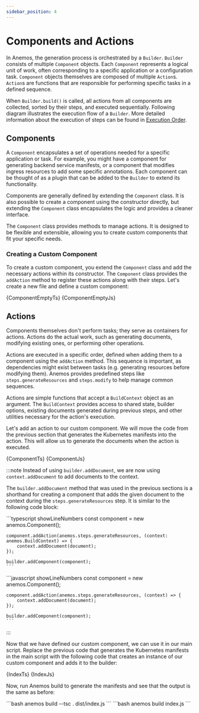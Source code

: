 ```yaml
---
sidebar_position: 4
---
```




# Components and Actions

In Anemos, the generation process is orchestrated by a `Builder`. `Builder` consists of
multiple `Component` objects. Each `Component` represents a logical unit of work,
often corresponding to a specific application or a configuration task. `Component` objects
themselves are composed of multiple `Action`s. `Action`s are functions that are
responsible for performing specific tasks in a defined sequence.

When `Builder.build()` is called, all actions from all components are collected, sorted by their steps,
and executed sequentially. Following diagram illustrates the execution flow of a `Builder`.
More detailed information about the execution of steps can be found in [Execution Order](../reference/execution-order.mdx).

<Mermaid value={Diagram} />

## Components

A `Component` encapsulates a set of operations needed for a specific application or task.
For example, you might have a component for generating backend service manifests, or a component
that modifies ingress resources to add some specific annotations. Each component can be thought
of as a plugin that can be added to the `Builder` to extend its functionality.

Components are generally defined by extending the `Component` class. It is also possible to
create a component using the constructor directly, but extending the
`Component` class encapsulates the logic and provides a cleaner interface.

The `Component` class provides methods to manage actions. It is designed to be flexible and
extensible, allowing you to create custom components that fit your specific needs.

### Creating a Custom Component

To create a custom component, you extend the `Component` class and add the necessary
actions within its constructor. The `Component` class provides the `addAction` method to register
these actions along with their steps. Let's create a new file and define a custom component:

<Tabs groupId='language'>
  <TabItem value="typescript" label="TypeScript">
    <CodeBlock language="typescript" title="component.ts" showLineNumbers>
        {ComponentEmptyTs}
    </CodeBlock>
  </TabItem>

  <TabItem value="javascript" label="JavaScript">
    <CodeBlock language="javascript" title="component.js" showLineNumbers>
        {ComponentEmptyJs}
    </CodeBlock>
  </TabItem>
</Tabs>

## Actions

Components themselves don't perform tasks; they serve as containers for actions. Actions do the actual work,
such as generating documents, modifying existing ones, or performing other operations.

Actions are executed in a specific order, defined when adding them to a component using the `addAction` method.
This sequence is important, as dependencies might exist between tasks (e.g. generating resources
before modifying them). Anemos provides predefined steps like `steps.generateResources`
and `steps.modify` to help manage common sequences.

Actions are simple functions that accept a `BuildContext` object as an argument. The `BuildContext`
provides access to shared state, builder options, existing documents generated during previous steps,
and other utilities necessary for the action's execution.

Let's add an action to our custom component. We will move the code from the previous section that generates
the Kubernetes manifests into the action. This will allow us to generate the documents when the action is executed.

<Tabs groupId='language'>
  <TabItem value="typescript" label="TypeScript">
    <CodeBlock language="typescript" title="component.ts" showLineNumbers>
        {ComponentTs}
    </CodeBlock>
  </TabItem>

  <TabItem value="javascript" label="JavaScript">
    <CodeBlock language="javascript" title="component.js" showLineNumbers>
        {ComponentJs}
    </CodeBlock>
  </TabItem>
</Tabs>

:::note
Instead of using `builder.addDocument`, we are now using `context.addDocument` to add documents to the context.

The `builder.addDocument` method that was used in the previous sections is a shorthand for creating a component
that adds the given document to the context during the `steps.generateResources` step. It is similar to the following code block:

<Tabs groupId='language'>
  <TabItem value="typescript" label="TypeScript">
    ```typescript showLineNumbers
    const component = new anemos.Component();

    component.addAction(anemos.steps.generateResources, (context: anemos.BuildContext) => {
        context.addDocument(document);
    });

    builder.addComponent(component);
    ```
  </TabItem>

  <TabItem value="javascript" label="JavaScript">
    ```javascript showLineNumbers
    const component = new anemos.Component();

    component.addAction(anemos.steps.generateResources, (context) => {
        context.addDocument(document);
    });

    builder.addComponent(component);
    ```
  </TabItem>
</Tabs>
:::

Now that we have defined our custom component, we can use it in our main script. Replace the previous code that generates
the Kubernetes manifests in the main script with the following code that creates an instance of our custom component
and adds it to the builder:

<Tabs groupId='language'>
  <TabItem value="typescript" label="TypeScript">
    <CodeBlock language="typescript" title="index.ts" showLineNumbers>
        {IndexTs}
    </CodeBlock>
  </TabItem>

  <TabItem value="javascript" label="JavaScript">
    <CodeBlock language="javascript" title="index.js" showLineNumbers>
        {IndexJs}
    </CodeBlock>
  </TabItem>
</Tabs>

Now, run Anemos build to generate the manifests and see that the output is the same as before:

<Tabs groupId='language'>
  <TabItem value="typescript" label="TypeScript">
    ```bash
    anemos build --tsc . dist/index.js
    ```
  </TabItem>

  <TabItem value="javascript" label="JavaScript">
    ```bash
    anemos build index.js
    ```
  </TabItem>
</Tabs>
